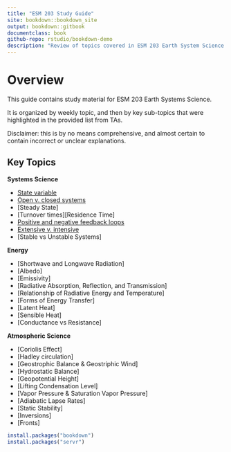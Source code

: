 ```yaml
---
title: "ESM 203 Study Guide"
site: bookdown::bookdown_site
output: bookdown::gitbook
documentclass: book
github-repo: rstudio/bookdown-demo
description: "Review of topics covered in ESM 203 Earth System Science."
---
```


# Overview {-}
This guide contains study material for ESM 203 Earth Systems Science.

It is organized by weekly topic, and then by key sub-topics that were highlighted in the provided list from TAs.

Disclaimer: this is by no means comprehensive, and almost certain to contain incorrect or unclear explanations.

## Key Topics {-}
**Systems Science**

* [State variable](#state)
* [Open v. closed systems](#systemtype)
* [Steady State]
* [Turnover times][Residence Time]
* [Positive and negative feedback loops](#loops)
* [Extensive v. intensive](#variabletype)
* [Stable vs Unstable Systems]

**Energy**

* [Shortwave and Longwave Radiation]
* [Albedo]
* [Emissivity]
* [Radiative Absorption, Reflection, and Transmission]
* [Relationship of Radiative Energy and Temperature]
* [Forms of Energy Transfer]
* [Latent Heat]
* [Sensible Heat]
* [Conductance vs Resistance]

**Atmospheric Science**

* [Coriolis Effect]
* [Hadley circulation]
* [Geostrophic Balance & Geostriphic Wind]
* [Hydrostatic Balance]
* [Geopotential Height]
* [Lifting Condensation Level]
* [Vapor Pressure & Saturation Vapor Pressure]
* [Adiabatic Lapse Rates]
* [Static Stability]
* [Inversions]
* [Fronts]


```r
install.packages("bookdown")
install.packages("servr")
```

